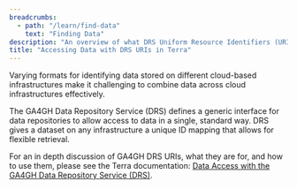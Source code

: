 ```yaml
---
breadcrumbs:
  - path: "/learn/find-data"
    text: "Finding Data"
description: "An overview of what DRS Uniform Resource Identifiers (URIs) are, and why they are used in Terra. It also outlines where they are used and how to access the data they represent in the Terra platform."
title: "Accessing Data with DRS URIs in Terra"
---
```


Varying formats for identifying data stored on different cloud-based infrastructures make it challenging to combine data across cloud infrastructures effectively.

The GA4GH Data Repository Service (DRS) defines a generic interface for data repositories to allow access to data in a single, standard way. DRS gives a dataset on any infrastructure a unique ID mapping that allows for flexible retrieval.

For an in depth discussion of GA4GH DRS URIs, what they are for, and how to use them, please see the Terra documentation: [Data Access with the GA4GH Data Repository Service (DRS)](https://support.terra.bio/hc/en-us/articles/360039330211).
